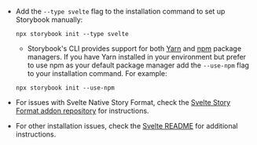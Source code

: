 - Add the `--type svelte` flag to the installation command to set up Storybook manually:

  ```shell
  npx storybook init --type svelte
  ```

  - Storybook's CLI provides support for both [Yarn](https://yarnpkg.com/) and [npm](https://www.npmjs.com/) package managers. If you have Yarn installed in your environment but prefer to use npm as your default package manager add the `--use-npm` flag to your installation command. For example:

  ```shell
  npx storybook init --use-npm
  ```

- For issues with Svelte Native Story Format, check the [Svelte Story Format addon repository](https://github.com/storybookjs/addon-svelte-csf) for instructions.
- For other installation issues, check the [Svelte README](../../app/svelte/README.md) for additional instructions.

